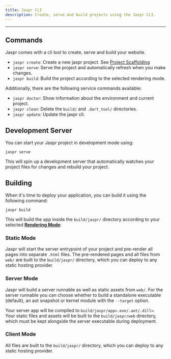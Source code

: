 ```yaml
---
title: Jaspr CLI
description: Create, serve and build projects using the Jaspr CLI.
---
```


---

## Commands

Jaspr comes with a cli tool to create, serve and build your website.

- `jaspr create`: Create a new jaspr project. See [Project Scaffolding](#project-scaffolding)
- `jaspr serve`: Serve the project and automatically refresh when you make changes.
- `jaspr build`: Build the project according to the selected rendering mode.

Additionally, there are the following service commands available:

- `jaspr doctor`: Show information about the environment and current project.
- `jaspr clean`: Delete the `build/` and `.dart_tool/` directories.
- `jaspr update`: Update the jaspr cli.

## Development Server

You can start your Jaspr project in development mode using:

```shell
jaspr serve
```

This will spin up a development server that automatically watches your project files for changes and
rebuild your project.

## Building

When it's time to deploy your application, you can build it using the following command:

```shell
jaspr build
```

This will build the app inside the `build/jaspr/` directory according to your selected [**Rendering Mode**](/get_started/modes):

### Static Mode

Jaspr will start the server entrypoint of your project and pre-render all pages into separate `.html` files.
The pre-rendered pages and all files from `web/` are built to the `build/jaspr/` directory, which you can deploy
to any static hosting provider.

### Server Mode

Jaspr will build a server runnable as well as static assets from `web/`. For the server runnable you can choose whether
to build a standalone executable (default), an aot snapshot or kernel module with the `--target` option.

Your server app will be compiled to `build/jaspr/app<.exe/.aot/.dill>`.
Your static files and assets will be built to the `build/jaspr/web` directory, which must be kept alongside the server
executable during deployment.

### Client Mode

All files are built to the `build/jaspr/` directory, which you can deploy to any static hosting provider.

